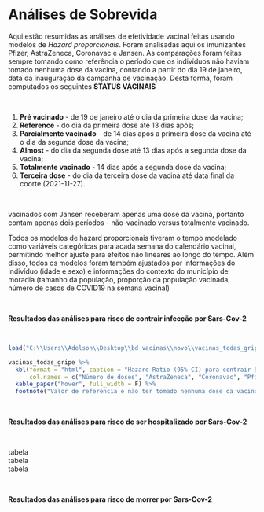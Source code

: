 # Análises de Sobrevida {-}





Aqui estão resumidas as análises de efetividade vacinal feitas usando modelos de *Hazard proporcionais*. Foram analisadas aqui os imunizantes Pfizer, AstraZeneca, Coronavac e Jansen. As comparações foram feitas sempre tomando como referência o período que os indivíduos não haviam tomado nenhuma dose da vacina, contando a partir do dia 19 de janeiro, data da inauguração da campanha de vacinação. Desta forma, foram computados os seguintes **STATUS VACINAIS**

<p>&nbsp;</p>

1. **Pré vacinado** - de 19 de janeiro até o dia da primeira dose da vacina; 
2. **Reference** - do dia da primeira dose até 13 dias após;
3. **Parcialmente vacinado** - de 14 dias após a primeira dose da vacina até o dia da segunda dose da vacina;
4. **Almost** - do dia da segunda dose até 13 dias após a segunda dose da vacina;
5. **Totalmente vacinado** - 14 dias após a segunda dose da vacina;
5. **Terceira dose** - do dia da terceira dose da vacina até data final da coorte (2021-11-27).

<p>&nbsp;</p>

vacinados com Jansen receberam apenas uma dose da vacina, portanto contam apenas dois períodos - não-vacinado versus totalmente vacinado.

Todos os modelos de hazard proporcionais tiveram o tempo modelado como variáveis categóricas para acada semana do calendário vacinal, permitindo melhor ajuste para efeitos não lineares ao longo do tempo. Além disso, todos os modelos foram também ajustados por informações do indivíduo (idade e sexo) e informações do contexto do município de moradia (tamanho da população, proporção da população vacinada, número de casos de COVID19 na semana vacinal)

<p>&nbsp;</p>





**Resultados das análises para risco de contrair infecção por Sars-Cov-2**

<p>&nbsp;</p>

```r

load("C:\\Users\\Adelson\\Desktop\\bd vacinas\\novo\\vacinas_todas_gripe.RData")

vacinas_todas_gripe %>% 
  kbl(format = "html", caption = "Hazard Ratio (95% CI) para contrair Síndrome Gripal por SarsCov2 no estado do Rio de Janeiro, de acordo com o estado vacinal dos indivíduos imunizados exclusivamente com AstraZeneca, Coronavac, Pfizer e Jansen entre Janeiro a Novembro de 2021.", 
      col.names = c("Número de doses", "AstraZeneca", "Coronavac", "Pfizer", "Jansen")) %>% 
  kable_paper("hover", full_width = F) %>%
  footnote("Valor de referência é não ter tomado nenhuma dose da vacina.", "vacinados com Jansen receberam apenas uma dose da vacina", "Todos os modelos de hazar proporcionais tiveram o tempo modelado como variáveis categóricas para acada semana do calendário vacinal, \npermitindo melhor ajuste para efeitos não lineares ao longo do tempo. Além disso, todos os modelos foram também ajustados por informações \ndo indivíduo (idade e sexo) e informações do contexto do município de moradia (tamanho da população, proporção da população vacinada, \nnúmero de casos de COVID19 na semana vacinal)")

```


<p>&nbsp;</p>
**Resultados das análises para risco de ser hospitalizado por Sars-Cov-2**
<p>&nbsp;</p>

tabela  
tabela  
tabela  



<p>&nbsp;</p>
**Resultados das análises para risco de morrer por Sars-Cov-2**
<p>&nbsp;</p>

